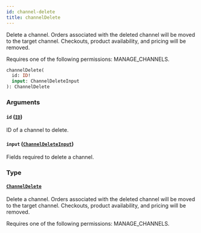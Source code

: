 ```yaml
---
id: channel-delete
title: channelDelete
---
```



Delete a channel. Orders associated with the deleted channel will be moved to the target channel. Checkouts, product availability, and pricing will be removed. 

Requires one of the following permissions: MANAGE_CHANNELS.

```graphql
channelDelete(
  id: ID!
  input: ChannelDeleteInput
): ChannelDelete
```


### Arguments

#### `id` ([`ID`](../../../developer/api-reference/scalars/id))

ID of a channel to delete.


#### `input` ([`ChannelDeleteInput`](../../../developer/api-reference/inputs/channel-delete-input))

Fields required to delete a channel.


### Type

#### [`ChannelDelete`](../../../developer/api-reference/objects/channel-delete) 

Delete a channel. Orders associated with the deleted channel will be moved to the target channel. Checkouts, product availability, and pricing will be removed. 

Requires one of the following permissions: MANAGE_CHANNELS.




